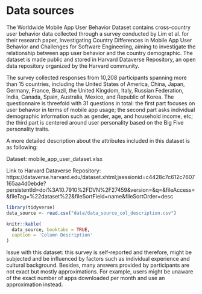 # Data sources

The Worldwide Mobile App User Behavior Dataset contains cross-country user behavior data collected through a survey conducted by Lim et al. for their research paper, Investigating Country Differences in Mobile App User Behavior and Challenges for Software Engineering, aiming to investigate the relationship between app user behavior and the country demographic. The dataset is made public and stored in Harvard Dataverse Repository, an open data repository organized by the Harvard community.

The survey collected responses from 10,208 participants spanning more than 15 countries, including the United States of America, China, Japan, Germany, France, Brazil, the United Kingdom, Italy, Russian Federation, India, Canada, Spain, Australia, Mexico, and Republic of Korea. The questionnaire is threefold with 31 questions in total: the first part focuses on user behavior in terms of mobile app usage; the second part asks individual demographic information such as gender, age, and household income, etc; the third part is centered around user personality based on the Big Five personality traits.

A more detailed description about the attributes included in this dataset is as following:

Dataset: mobile_app_user_dataset.xlsx

Link to Harvard Dataverse Repository: https://dataverse.harvard.edu/dataset.xhtml;jsessionid=c4428c7c612c7607165aa4d0ebde?persistentId=doi%3A10.7910%2FDVN%2F27459&version=&q=&fileAccess=&fileTag=%22dataset%22&fileSortField=name&fileSortOrder=desc


```r
library(tidyverse)
data_source <- read.csv("data/data_source_col_description.csv")
```

```r
knitr::kable(
  data_source, booktabs = TRUE,
  caption = 'Column Description'
)
```

Issue with this dataset: this survey is self-reported and therefore, might be subjected and be influenced by factors such as individual experience and cultural background. Besides, many answers provided by participants are not exact but mostly approximations. For example, users might be unaware of the exact number of apps downloaded per month and use an approximation instead.



